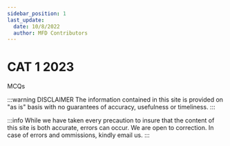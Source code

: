 ```yaml
---
sidebar_position: 1
last_update:
  date: 10/8/2022
  author: MFD Contributors
---
```


# CAT 1 2023

MCQs

:::warning DISCLAIMER
The information contained in this site is provided on "as is" basis with no guarantees of accuracy, usefulness or timeliness.
:::

:::info
While we have taken every precaution to insure that the content of this site is both accurate, errors can occur. We are open to correction. In case of errors and ommissions, kindly email us.
:::
